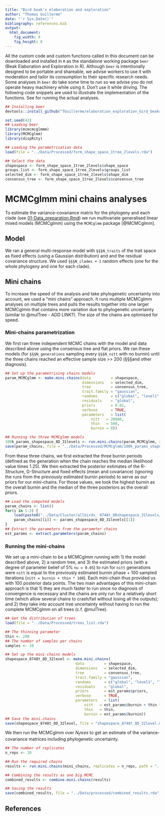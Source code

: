 ```yaml
---
title: "Bird beak's elaboration and exploration"
author: "Thomas Guillerme"
date: "`r Sys.Date()`"
bibliography: references.bib
output:
  html_document:
    fig_width: 8
    fig_height: 8
---
```


All the custom code and custom functions called in this document can be downloaded and installed in `R` as the standalone working package `beer` (Beak Elaboration and Exploration in R).
Although `beer` is intentionally designed to be portable and shareable, we advise workers to use it with moderation and tailor its consumption to their specific research needs.
Some analyses in `beer` do take some time to run so we advise you do not operate heavy machinery while using it.
Don't use it while driving.
The following code snippets are used to illustrate the implementation of the functions.
See <!-- §§§run_replicates_script --> for running the actual analyses.


```r
## Installing beer
devtools::install_github("TGuillerme/elaboration_exploration_bird_beaks/beer")
```

```r
set.seed(42)
## Loading beer
library(mcmcmcglmmm)
library(MCMCglmm)
library(dispRity)

## Loading the parametrisation data
load(file = "../Data/Processed/form_shape_space_1tree_2levels.rda")

## Select the data
shapespace <- form_shape_space_1tree_2levels$shape_space
groups_list <- form_shape_space_1tree_2levels$groups_list
selected_dim <- form_shape_space_1tree_2levels$shape_dim
consensus_tree <- form_shape_space_1tree_2levels$consensus_tree

```

# MCMCglmm mini chains analyses

To estimate the variance-covariance matrix for the phylogeny and each clade (see [01-Data_preparation.Rmd](01-Data_preparation.Rmd)) we run multivariate generalised linear mixed models (MCMCglmm) using the `MCMCglmm` package [@MCMCglmm].

## Model

We ran a general multi-response model with `§§§N_traits` of the trait space as fixed effects (using a Gaussian distribution) and and the residual covariance structure.
We used `§§§N_clades + 1` random effects (one for the whole phylogeny and one for each clade).
<!-- % NC: I know this is in the data prep, but can you specify an example MCMCglmm model here to make it clearer what you mean? -->

## Mini chains

To increase the speed of the analysis and take phylogenetic uncertainty into account, we used a "mini chains" approach.
It runs multiple MCMCglmm analyses on multiple trees and pulls the results together into one larger MCMCglmm that contains more variation due to phylogenetic uncertainty (similar to @mulTree - ADD LINK?).
The size of the chains are optimised for speed. <!-- % NC: Editted as multree is not familiar to everyone, so keeping it general and linking to multree is better -->

### Mini-chains parametrization

We first ran three independent MCMC chains with the model and data described above using the consensus tree and flat priors.
We ran these models (for `§§§N_generations` sampling every `§§§N_nitt` with no burnin) until the three chains reached an effective sample size >> 200 (§§§and other diagnosis). 
<!-- % NC: I thought in MCMCglmm the nitt parameter was total number of iterations, and thin gives how often the chain is sampled? I think you've called nitt generations here but better to be consistent with MCMCglmm?
 -->
 
```r
## Set up the parametrising chains models
param_MCMCglmm <- make.mini.chains(data         = shapespace,
                                   dimensions   = selected_dim,
                                   tree         = consensus_tree,
                                   trait.family = "gaussian",
                                   randoms      = c("global", "level1", "level2"),
                                   residuals    = "global",
                                   priors       = 0.02,
                                   verbose      = TRUE,
                                   parameters   = list(
                                       nitt   = 20000,
                                       thin   = 500,
                                       burnin = 0))

## Running the three MCMCglmm models
100k_params_shapespace_8D_31levels <- run.mini.chains(param_MCMCglmm, replicates = 1)
save(param_chains, file = "../Data/Processed/MCMCglmm/100k_params_shapespace_8D_31levels_chain1.rda")
```

From these three chains, we first extracted the three burnin periods (defined as the generation when the chain reaches the median likelihood value times 1.25).
We then extracted the posterior estimates of the R-Structure, G-Structure and fixed effects (mean and covariance) (ignoring the runs from the previously estimated burnin periods) to serve as our priors for our mini-chains. 
For those values, we took the highest burnin as the overall burnin and the median of the three posteriors as the overall priors.

```r
## Load the computed models
param_chains <- list()
for(i in 1:3) {
    load(paste0("../Data/Cluster/allbirds_ 8748t_8Dshapespace_31levels/param_chains/params_shapespace_8D_31levels_20k_chain", i, ".rda"))
    param_chains[[i]] <- params_shapespace_8D_31levels[[1]]
}
## Extract the parameters from the parameter chains
est_params <- extract.parameters(param_chains)
```

### Running the mini-chains

We set up a mini-chain to be a MCMCglmm running with 1) the model described above, 2) a random tree, and 3) the estimated priors (with a degree of parameter belief of 5% `nu = 0.05`) to run for `nitt` generations were `nitt` is equal to the previously estimated burnin phase + 100 sampled iterations (`nitt = burnin + thin * 100`).
Each mini-chain thus provided us with 100 posterior data points.
The two main advantages of this mini-chain approach is that 1) they are much faster to run since no diagnosis of convergence is necessary and the chains are only run for a relatively short time (which allow several chains to crash/fail without losing all the outputs); and 2) they take into account tree uncertainty without having to run the complete MCMCglmm on all trees (c.f. @mulTree).


```r
## Get the distribution of trees
load(file = "../Data/Processed/trees_list.rda")

## The thinning parameter
thin <- 200
## The number of samples per chains
samples <- 10

## Set up the mini-chains models
shapespace_8748t_8D_32level <- make.mini.chains(
                                data         = shapespace,
                                dimensions   = selected_dim,
                                tree         = consensus_tree,
                                trait.family = "gaussian",
                                randoms      = c("global", "level1", "level2"),
                                residuals    = "global",
                                priors       = est_params$priors,
                                verbose      = TRUE,
                                parameters   = list(
                                    nitt   = est_params$burnin + thin * samples,
                                    thin   = thin,
                                    burnin = est_params$burnin))
## Save the mini.chains
save(shapespace_8748t_8D_32level, file = "shapespace_8748t_8D_32level.mini.chains")
```

We then run the MCMCglmm over $N_trees$ to get an estimate of the variance-covariance matrices including phylogenetic uncertainty.

```r
## The number of replicates
n_reps <- 10

## Run the required chains
results <- run.mini.chains(mini_chains, replicates = n_reps, path = "../Data/Processed/MCMC/")

## Combining the results as one big MCMC
combined_results <- combine.mini.chains(results)

## Saving the results
save(combined_results, file = "../Data/processed/combined_results.rda")
```



<!-- 

#### Number of runs optimisation (TO BE DEVELOPED?)

```r
## Function for running one mini chain on a random tree (and saving the results)
fun.mini.chains <- function() {
    run.mini.chains(mini_chains, replicates = 1, path = "../Data/Processed/MCMC/", file.name = "mini.chains")
}
```

To make sure we reached consistent results, we run the set of N mini-chains were N was determined using the following variance optimisation algorithm.
 
 * 1. run an initial $N = 20$ chains;
 * 2. estimate the $V_{1}$, the pooled variances for each parameters in the chain (V1 is a vector of length §§§);
 * 3. update N to N = N * 1.05 and run an additional 5% chains;
 * 4. estimate $V_{2}$, the pooled variances for each parameters in the chain;
 * 5. calculate $\Delta_V$, the absolute change between $V_{1}$ and $V_{2}$ as ($\sqrt{(\frac{V_{1}}/{V_{2}} - 1)^{2}}$).
 * 6. If $\Delta_V < 0.05$ (meaning an increase of 5% of the replicates resulted in an increase of the parameters of less than 5%), the desired number of mini-chains is reached. Else, set $V_{1} = V_{2}$ and repeat from step 3.


```r
## The summary function

```


After reaching the desired $N$ chains, we pulled all the posterior estimates together back into a "standard" big MCMCglmm with a posterior distribution including the effective results and the phylogenetic uncertainty.

-->

## References
